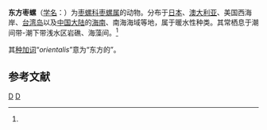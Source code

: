 {{Speciesbox
| taxon = Bulla orientalis
| image = Naturalis Biodiversity Center - RMNH.MOL.232735 - Bulla orientalis Habe, 1950 - Bullidae - Mollusc shell.jpeg
| authority = Habe, 1950<ref name='id10532'>{{cite web| url =http://www.bioinfo.cn/db05/BjdwSpecies.php?action=view&id=10532| title =东方枣螺| work =《中国动物物种编目数据库》| publisher =中国科学院微生物研究所| author =中国科学院动物研究所| accessdate =2009-04-28| deadurl =yes| archiveurl =https://web.archive.org/web/20160305023753/http://www.bioinfo.cn/db05/BjdwSpecies.php?action=view&id=10532| archivedate =2016-03-05}}</ref>
}}

'''东方枣螺'''（[[学名|学名]]：{{lang|la|''Bulla orientalis''}}）为[[枣螺科|枣螺科]][[枣螺属|枣螺属]]的动物。分布于[[日本|日本]]、[[澳大利亚|澳大利亚]]、美国西海岸、[[台湾岛|台湾岛]]以及[[中国大陆|中国大陆]]的[[海南|海南]]、南海海域等地，属于暖水性种类。其常栖息于潮间带-潮下带浅水区岩礁、海藻间。<ref name='id10532'/>

其[[种加词|种加词]]“''orientalis''”意为“东方的”。

== 参考文献 ==
{{reflist}}

{{taxonbar}}
[[Category:_1950年描述的动物|D]]
[[Category:枣螺属|D]]